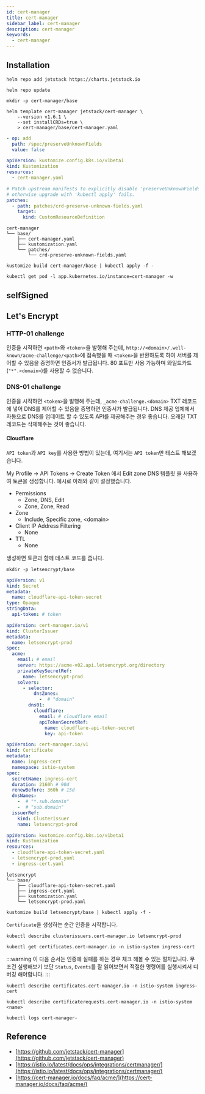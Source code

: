 ```yaml
---
id: cert-manager
title: cert-manager
sidebar_label: cert-manager
description: cert-manager
keywords:
  - cert-manager
---
```


## Installation

```shell
helm repo add jetstack https://charts.jetstack.io
```

```shell
helm repo update
```

```shell
mkdir -p cert-manager/base
```

```shell
helm template cert-manager jetstack/cert-manager \
    --version v1.6.1 \
    --set installCRDs=true \
    > cert-manager/base/cert-manager.yaml
```

```yaml title="cert-manager/base/patches/crd-preserve-unknown-fields.yaml"
- op: add
  path: /spec/preserveUnknownFields
  value: false
```

```yaml title="cert-manager/base/kustomization.yaml"
apiVersion: kustomize.config.k8s.io/v1beta1
kind: Kustomization
resources:
  - cert-manager.yaml

# Patch upstream manifests to explicitly disable 'preserveUnknownFields',
# otherwise upgrade with 'kubectl apply' fails.
patches:
  - path: patches/crd-preserve-unknown-fields.yaml
    target:
      kind: CustomResourceDefinition
```

```shell
cert-manager
└── base/
    ├── cert-manager.yaml
    ├── kustomization.yaml
    └── patches/
        └── crd-preserve-unknown-fields.yaml
```

```shell
kustomize build cert-manager/base | kubectl apply -f -
```

```shell
kubectl get pod -l app.kubernetes.io/instance=cert-manager -w
```

## selfSigned

## Let's Encrypt

### HTTP-01 challenge

인증을 시작하면 `<path>`와 `<token>`을 발행해 주는데, `http://<domain>/.well-known/acme-challenge/<path>`에 접속했을 때 `<token>`을 반환하도록 하여 서버를 제어할 수 있음을 증명하면 인증서가 발급됩니다. 80 포트만 사용 가능하며 와일드카드(`"*".<domain>`)를 사용할 수 없습니다.

### DNS-01 challenge

인증을 시작하면 `<token>`을 발행해 주는데, `_acme-challenge.<domain>` TXT 레코드에 넣어 DNS를 제어할 수 있음을 증명하면 인증서가 발급됩니다. DNS 제공 업체에서 자동으로 DNS를 업데이트 할 수 있도록 API를 제공해주는 경우 좋습니다. 오래된 TXT 레코드는 삭제해주는 것이 좋습니다.

#### Cloudflare

`API token`과 `API key`를 사용한 방법이 있는데, 여기서는 `API token`만 테스트 해보겠습니다.

My Profile -\> API Tokens -\> Create Token 에서 Edit zone DNS 템플릿 을 사용하여 토큰을 생성합니다. 예시로 아래와 같이 설정했습니다.

- Permissions
  - Zone, DNS, Edit
  - Zone, Zone, Read
- Zone
  - Include, Specific zone, <domain\>
- Client IP Address Filtering
  - None
- TTL
  - None

생성하면 토큰과 함께 테스트 코드를 줍니다.

```shell
mkdir -p letsencrypt/base
```

```yaml title="letsencrypt/base/cloudflare-api-token-secret.yaml" {8}
apiVersion: v1
kind: Secret
metadata:
  name: cloudflare-api-token-secret
type: Opaque
stringData:
  api-token: # token
```

```yaml title="letsencrypt/base/letsencrypt-prod.yaml" {8,15,18}
apiVersion: cert-manager.io/v1
kind: ClusterIssuer
metadata:
  name: letsencrypt-prod
spec:
  acme:
    email: # email
    server: https://acme-v02.api.letsencrypt.org/directory
    privateKeySecretRef:
      name: letsencrypt-prod
    solvers:
      - selector:
          dnsZones:
            -  # "domain"
        dns01:
          cloudflare:
            email: # cloudflare email
            apiTokenSecretRef:
              name: cloudflare-api-token-secret
              key: api-token
```

```yaml title="letsencrypt/base/ingress-cert.yaml" {11-12}
apiVersion: cert-manager.io/v1
kind: Certificate
metadata:
  name: ingress-cert
  namespace: istio-system
spec:
  secretName: ingress-cert
  duration: 2160h # 90d
  renewBefore: 360h # 15d
  dnsNames:
    -  # "*.sub.domain"
    -  # "sub.domain"
  issuerRef:
    kind: ClusterIssuer
    name: letsencrypt-prod
```

```yaml title="letsencrypt/base/kustomization.yaml"
apiVersion: kustomize.config.k8s.io/v1beta1
kind: Kustomization
resources:
  - cloudflare-api-token-secret.yaml
  - letsencrypt-prod.yaml
  - ingress-cert.yaml
```

```shell
letsencrypt
└── base/
    ├── cloudflare-api-token-secret.yaml
    ├── ingress-cert.yaml
    ├── kustomization.yaml
    └── letsencrypt-prod.yaml
```

```shell
kustomize build letsencrypt/base | kubectl apply -f -
```

`Certificate`을 생성하는 순간 인증을 시작합니다.

```shell
kubectl describe clusterissuers.cert-manager.io letsencrypt-prod
```

```shell
kubectl get certificates.cert-manager.io -n istio-system ingress-cert
```

:::warning
이 다음 순서는 인증에 실패를 하는 경우 체크 해볼 수 있는 절차입니다. 무조건 실행해보기 보단 `Status`, `Events`를 잘 읽어보면서 적절한 명령어를 실행시켜서 디버깅 해야합니다.
:::

```shell
kubectl describe certificates.cert-manager.io -n istio-system ingress-cert
```

```shell
kubectl describe certificaterequests.cert-manager.io -n istio-system <name>
```

```shell
kubectl logs cert-manager-
```

## Reference

- [https://github.com/jetstack/cert-manager](https://github.com/jetstack/cert-manager)
- [https://istio.io/latest/docs/ops/integrations/certmanager/](https://istio.io/latest/docs/ops/integrations/certmanager/)
- [https://cert-manager.io/docs/faq/acme/](https://cert-manager.io/docs/faq/acme/)
